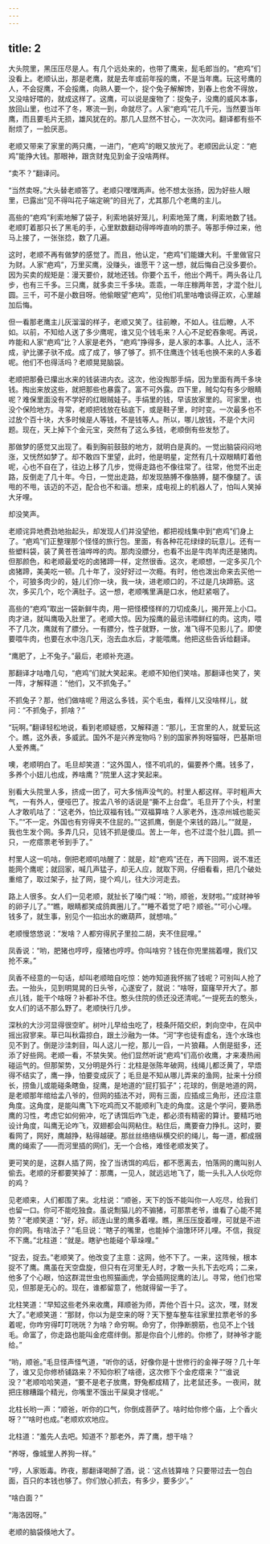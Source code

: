 ```yaml
---
---
---
```

title: 2
---



大头院里，黑压压尽是人。有几个远处来的，也带了鹰来，髭毛郎当的。“疤鸡”们没看上。老顺认出，那是老鹰，就是去年或前年挼的鹰，不是当年鹰。玩这号鹰的人，不会捉鹰，不会挼鹰，向熟人要一个，捉个兔子解解馋，到春上也舍不得放，又没啥好喂的，就成这样了。这鹰，可以说是废物了：捉兔子，没鹰的威风本事，放回山里，也过不了冬，寒流一到，命就尽了。人家“疤鸡”花几千元，当然要当年鹰，而且要毛片无损，雄风犹在的。那几人显然不甘心，一次次问。翻译都有些不耐烦了，一脸厌恶。

老顺又带来了家里的两只鹰，一进门，“疤鸡”的眼又放光了。老顺因此认定：“疤鸡”能挣大钱。那眼神，跟贪财鬼见到金子没啥两样。

“卖不？”翻译问。

“当然卖呀。”大头替老顺答了。老顺只嘿嘿两声。他不想太张扬，因为好些人眼里，已露出“见不得叫花子端定碗”的目光了，尤其那几个老鹰的主儿。

高些的“疤鸡”利索地解了袋子，利索地装好笼儿，利索地笼了鹰，利索地数了钱。老顺盯着那只长了黑毛的手，心里默数翻动得哗哗直响的票子。等那手伸过来，他马上接了，一张张捻，数了几遍。

这时，老顺不再有做梦的感觉了。而且，他认定，“疤鸡”们能嫌大利。千里做官只为财。人家“疤鸡”，万里买鹰，没赚头，谁愿干？这一想，就后悔自己没多要价。因为买卖的规矩是：漫天要价，就地还钱。你要个五千，他出个两千。两头各让几步，也有三千多。三只鹰，就多卖三千多块。乖乖，一年庄稼两年苦，才混个肚儿圆。三千，可不是小数目呀。他偷眼望“疤鸡”，见他们叽里咕噜谈得正欢，心里越加后悔。

但一看那老鹰主儿灰溜溜的样子，老顺又笑了。往前瞭，不如人。往后瞭，人不如。以前，不知给人送了多少鹰呢，谁又见个钱毛来？人心不足蛇吞象呢。再说，咋能和人家“疤鸡”比？人家是老外，“疤鸡”挣得多，是人家的本事。人比人，活不成，驴比骡子驮不成。成了成了，够了够了。抓不住鹰连个钱毛也换不来的人多着呢。他们不也得活吗？老顺晃晃脑袋。

老顺把那叠已攥出水来的钱装进内衣。这次，他没掏那手绢，因为里面有两千多块钱。掏出来放这些，就把那些也暴露了。富不可外露。四下里，贼勾勾有多少眼睛呢？难保里面没有不学好的红眼贼娃子。手绢里的钱，早该放家里的。可家里，也没个保险地方。寻常，老顺把钱放在毡底下，或是鞋子里，时时变。一次最多也不过放个百十块，大多时候是人等钱，不是钱等人。所以，哪儿放钱，不是个大问题。现在，天上掉下个金元宝，突然有了这么多钱，老顺倒有些发愁了。

那做梦的感觉又出现了。看到胸前鼓鼓的地方，就明白是真的。一觉出脑袋闷闷地涨，又恍然如梦了。却不敢四下里望，此时，他是明星，定然有几十双眼睛盯着他呢，心也不自在了，往边上移了几步，觉得走路也不像往常了。往常，他觉不出走路，反倒走了几十年。今日，一觉出走路，却发现胳膊不像胳膊，腿不像腿了。该甩的不甩，该迈的不迈，配合也不和谐。想来，成电视上的机器人了，怕叫人笑掉大牙哩。

却没笑声。

老顺诧异地费劲地抬起头，却发现人们并没望他，都把视线集中到“疤鸡”们身上了。“疤鸡”们正整理那个怪怪的旅行包。里面，有各种花花绿绿的玩意儿。还有一些塑料袋，装了黄苍苍油哗哗的肉。那肉没膘分，也看不出是牛肉羊肉还是猪肉。但那颜色，和老顺最爱吃的卤猪蹄一样，定然很香。这次，老顺想，一定多买几个卤猪蹄，美美吃一顿。几十年了，没好好过一次瘾。有时，他也泼出命来去买他一个，可狼多肉少的，娃儿们你一块，我一块，进老顺口的，不过是几块蹄筋。这次，多买几个，吃个满肚子。这一想，老顺嘴里满是口水，他赶紧咽了。

高些的“疤鸡”取出一袋新鲜牛肉，用一把怪模怪样的刀切成条儿，揭开笼上小口。肉才进，就叫鹰吸入肚里了。老顺大惊。因为挼鹰的最忌讳喂鲜红的肉。这肉，喂不了几次，鹰就有了膘分。一有膘分，性子就野，一放，准飞得不见影儿了。即使要喂牛肉，也要在水中泡几天，泡去血水后，才能喂鹰。他把这些告诉给翻译。

“鹰肥了，上不兔子。”最后，老顺补充道。

那翻译才咕噜几句，“疤鸡”们就大笑起来。老顺不知他们笑啥。那翻译也笑了，笑一阵，才解释道：“他们，又不抓兔子。”

不抓兔子？那，他们做啥呢？用这么多钱，买个毛虫，看样儿又没啥样儿，就问：“不抓兔子，抓啥？”

“玩啊。”翻译轻松地说，看到老顺疑惑，又解释道：“那儿，王宫里的人，就爱玩这个。瞧，这外表，多威武。国外不是兴养宠物吗？别的国家养狗呀猫呀，巴基斯坦人爱养鹰。”

噢，老顺明白了。毛旦却笑道：“这外国人，怪不叽叽的，偏要养个鹰。钱多了，多养个小妞儿也成，养啥鹰？”院里人这才笑起来。

别看大头院里人多，挤成一团了，可大多悄声没气的。村里人都这样。平时粗声大气，一有外人，便哑巴了。按孟八爷的话说是“撕不上台盘”。毛旦开了个头，村里人才敢叽咕了：“这老外，怕比双福有钱。”“双福算啥？人家老外，连凉州城也能买下。”“不一定。外国也有穷得夹不住屁的。”“这抓鹰，倒是个来钱的路儿。”“就是，我也生发个网。多弄几只，见钱不抓是傻瓜。苦上一年，也不过混个肚儿圆。抓一只，一疙瘩票老爷到手了。”

村里人这一叽咕，倒把老顺叽咕醒了：就是，趁“疤鸡”还在，再下回网，说不准还能网个鹰呢；就回家，喊几声猛子，却无人应，就取下网，仔细看看，把几个破处重绾了，取过架子，扯了网，提个鸡儿，往大沙河走去。

路上人很多。女人们一见老顺，就扯长了嗓门喊：“哟，顺爸，发财啦。”“成财神爷的卵子儿了。”“瞧，眼睛都笑成鸽粪圈儿了。”“睡不着觉了吧？顺爸。”“可小心哩。钱多了，就生事，别见个一掐出水的嫩葫芦，就想啃。”

老顺慢悠悠说：“发啥？人都穷得尻子里拉二胡，夹不住屁哩。”

凤香说：“哟，肥猪也哼哼，瘦猪也哼哼。你叫啥穷？钱在你兜里揣着哩，我们又抢不来。”

凤香不经意的一句话，却叫老顺暗自吃惊：她咋知道我怀揣了钱呢？可别叫人抢了去。一抬头，见到明晃晃的日头爷，心遂安了，就说：“啥呀，窟窿早开大了。那点儿钱，能干个啥呀？补都补不住。憨头住院的债还没还清呢。”一提死去的憨头，女人们的话不那么野了。老顺快行几步。

深秋的大沙河显得很空旷。树叶儿早给虫吃了，枝条阡陌交织，刺向空中，在风中摇出寂寥来。草已叫秋霜掠白，跟土沙融为一体。“河”字也徒有虚名，连个水珠也见不到了。倒是沙洼刺目，叫人这儿一挖，那儿一舀，一片狼藉。人倒是挺多，还添了好些网。老顺一看，不禁失笑。他们显然听说“疤鸡”们高价收鹰，才来凑热闹碰运气的。但那架势，又分明是外行：北柱是张陈年破网，线绳儿都泛黄了，早焐得不结实了，鹰一挣，怕要变成灰了；毛旦是不知从哪儿弄来的渔网，扯来十分颀长，捞鱼儿或能碰条瞎鱼，捉鹰，是地道的“屁打狐子”；花球的，倒是地道的网，是老顺那年绾给孟八爷的，但网的插法不对，网有三面，应插成三角形，还应注意角度。这角度，是能叫鹰飞下吃鸡而又不能顺利飞走的角度。这是个学问，要熟悉鹰的习性，考虑它如何俯冲，吃了诱饵后咋飞走，都必须有精密的算计。要精巧地设计角度，叫鹰无论咋飞，双翅都会叫网粘住。粘住后，鹰要奋力挣扎。这时，要看网了，网好，鹰越挣，粘得越硬。那丝丝络络纵横交织的绳儿，每一道，都成捆鹰的绳索了——而河里插的网们，无一个合格，难怪老顺发笑了。

更可笑的是，这群人插了网，拴了当诱饵的鸡后，都不愿离去，怕落网的鹰叫别人偷去。老顺的牙都要笑掉了：那鹰，一见人，就远远地飞了，能一头扎入人伙吃你的鸡？

见老顺来，人们都围了来。北柱说：“顺爸，天下的饭不能叫你一人吃尽，给我们也留一口。你可不能吃独食。虽说劁猫儿的不骟猪，可那票老爷，谁看了心能不晃势？”老顺笑道：“好，好。祁连山里的鹰多着哩。瞧，黑压压旋着哩，可就是不进你的网。有啥法子？”毛旦说：“瞎子的嘴里，也能掉个油馓环环儿哩。不信，我捉不下鹰。”北柱道：“就是。瞎驴也能碰个草垛哩。”

“捉去，捉去。”老顺笑了。他改变了主意：这网，他不下了。一来，这阵候，根本捉不了鹰。鹰虽在天空盘旋，但只有在河里无人时，才敢一头扎下去吃鸡；二来，他多了个心眼，怕这群混世虫也照猫画虎，学会插网捉鹰的法儿。寻常，他们也常见，但那是无心的。现在，谁都留意了，他就得留一手了。

北柱笑道：“早知这些老外来收鹰，拜顺爸为师，弄他个百十只。这次，嘿，财发大了。”老顺笑道：“那财，你以为是空来的呀？天下整车整车往家里拉票老爷的多着呢，你咋穷得叮叮咣咣？为啥？命穷啊。命穷了，你挣断膀筋，也见不上个钱毛。命富了，你走路也能叫金疙瘩绊倒。那是你自个儿修的。你修了，财神爷才能给。”

“哟，顺爸。”毛旦怪声怪气道，“听你的话，好像你是十世修行的金禅子呀？几十年了，谁又见你修桥铺路来？不知你积了啥德，这次修下个金疙瘩来？”“谁说没？”老顺哈哈笑道，“要不是老子放鹰，野兔都成精了，比老鼠还多。一夜间，就把庄稼糟蹋个精光，你嘴里不饿出干屎臭才怪呢。”

北柱长哟一声：“顺爸，听你的口气，你倒成菩萨了。啥时给你修个庙，上个香火呀？”“啥时也成。”老顺欢欢地应。

北柱道：“羞先人去吧。知道不？那老外，弄了鹰，想干啥？

“养呀，像城里人养狗一样。”

“哼，人家贩毒。昨夜，那翻译喝醉了酒，说：‘这点钱算啥？只要带过去一包白面，百只的本钱也够了。你们放心抓去，有多少，要多少’。”

“啥白面？”

“海洛因呀。”

老顺的脑袋倏地大了。